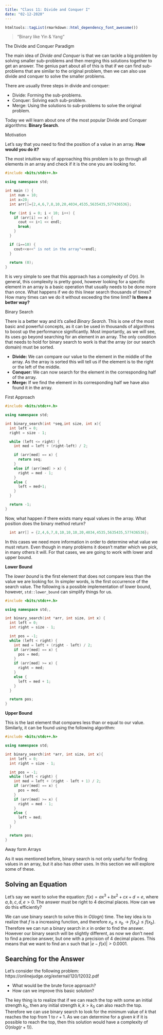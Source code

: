 ```yaml
---
title: "Class 11: Divide and Conquer I"
date: "02-12-2020"
---
```


```r
htmltools::tagList(rmarkdown::html_dependency_font_awesome())
```

> "Binary like Yin & Yang"

<div class="topic">The Divide and Conquer Paradigm</div>

The main idea of *Divide and Conquer* is that we can tackle a big problem by solving smaller sub-problems and then merging this solutions together to get an answer. The genius part about all of this is that if we can find sub-problems that are similar to the original problem, then we can also use divide and conquer to solve the smaller problems.

There are usually three steps in divide and conquer:

- Divide: Forming the sub-problems.
- Conquer: Solving each sub-problem.
- Merge: Using the solutions to sub-problems to solve the original problem.

Today we will learn about one of the most popular Divide and Conquer algorithms: **Binary Search**.

<div class="topic">Motivation</div>

Let's say that you need to find the position of a value in an array. **How would you do it?**

The most intuitive way of approaching this problem is to go through all elements in an array and check if it is the one you are looking for.

```c++
#include <bits/stdc++.h>

using namespace std;

int main () {
  int num = 10;
  int x=20;
  int arr[]={2,4,6,7,8,10,20,4034,4535,5635435,577436536};

  for (int i = 0; i < 10; i++) {
    if (arr[i] == x) {
      cout << i+1 << endl;
      break;
    }
  }

  if (i==10) {
    cout<<x<<" is not in the array"<<endl;
  }
    
  return (0);
}
```

It is very simple to see that this approach has a complexity of $O(n)$. In general, this complexity is pretty good, however looking for a specific element in an array is a basic operation that usually needs to be done more than once. What happens if we do this linear search thousands of times? How many times can we do it without exceeding the time limit? **Is there a better way?**

<div class="topic">Binary Search</div>

There is a better way and it's called *Binary Search*. This is one of the most basic and powerful concepts, as it can be used in thousands of algorithms to boost up the performance significantly. Most importantly, as we will see, its uses go beyond searching for an element in an array. The only condition that needs to hold for binary search to work is that the array (or our search domain) must be sorted.

- **Divide:** We can compare our value to the element in the middle of the array. As the array is sorted this will tell us if the element is to the right or the left of the middle.
- **Conquer:** We can now search for the element in the corresponding half of the array.
- **Merge:** If we find the element in its corresponding half we have also found it in the array.

First Approach

```c++
#include <bits/stdc++.h>

using namespace std;

int binary_search(int *seq,int size, int x){
  int left = 0;
  right = size - 1;

  while (left <= right) {
    int med = left + (right-left) / 2;

    if (arr[med] == x) {
      return seq;
	}
	else if (arr[med] > x) {
      right = med - 1;
	}
    else {
      left = med+1;
	}
  }

  return -1;
}
```


Now, what happen if there exists many equal values in the array. What position does the binary method return?

```c++
  int arr[] = {2,4,6,7,8,10,10,10,20,4034,4535,5635435,577436536};
```

In this cases we need more information in order to determine what value we must return. Even though in many problems it doesn't matter which we pick, in many others it will. For that cases, we are going to work with lower and upper bound.

**Lower Bound**

The *lower bound* is the first element that does not compare less than the value we are looking for. In simpler words, is the first occurrence of the search value. The following is a possible implementation of lower bound, however, `std::lower_bound` can simplify things for us.


```c++
#include <bits/stdc++.h>

using namespace std;,

int binary_search(int *arr, int size, int x) {
  int left = 0;
  int right = size - 1;

  int pos = -1;
  while (left < right) {
    int med = left + (right - left) / 2;
    if (arr[med] == x) {
      pos = med;
    }
    if (arr[med] >= x) {
      right = med;
	}
    else {
      left = med + 1;
	}
  }

  return pos;
}
```

**Upper Bound**

This is the last element that compares less than or equal to our value. Similarly, it can be found using the following algorithm:

```c++
#include <bits/stdc++.h>

using namespace std;

int binary_search(int *arr, int size, int x){
  int left = 0;
  int right = size - 1;

  int pos = -1;
  while (left < right) {
    int med = left + (right - left + 1) / 2;
    if (arr[med] == x) {
      pos = med;
    }
    if (arr[med] >= x) {
      right = med - 1;
	}
    else {
      left = med;
	}
  }

  return pos;
}
```

<div class="topic">Away form Arrays</div>

As it was mentioned before, binary search is not only useful for finding values in an array, but it also has other uses. In this section we will explore some of these.

## Solving an Equation

Let's say we want to solve the equation: $f(x) = ax^3 + bx^2 + cx + d = e$, where $a, b, c, d, e > 0$. The answer must be right to 4 decimal places. How can we do this efficiently?

We can use binary search to solve this in $O(logn)$ time. The key idea is to realize that $f$ is a increasing function, and therefore $x_a \leq x_b \rightarrow f(x_a) \leq f(x_b)$. Therefore we can run a binary search in $x$ in order to find the answer. However our binary search will be slightly different, as now we don't need to find a precise answer, but one with a precision of 4 decimal places. This means that we want to find an x such that $|e - f(x)| > 0.0001$.


## Searching for the Answer

Let's consider the following problem: https://onlinejudge.org/external/120/12032.pdf

- What would be the brute force approach?
- How can we improve this basic solution?

The key thing is to realize that if we can reach the top with some an initial strength $k_0$, then any initial strength $k, k > k_0$ can also reach the top. Therefore we can use binary search to look for the minimum value of $k$ that reaches the top from 1 to $r + 1$. As we can determine for a given $k$ if it is possible to reach the top, then this solution would have a complexity of $O(nlog(r + 1))$.

</div>
  <!-- ends code -->
